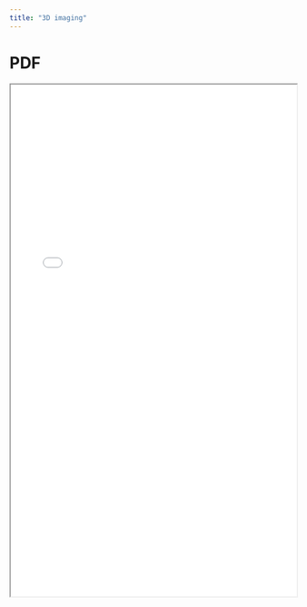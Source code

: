 ```yaml
---
title: "3D imaging"
---
```


# PDF

<iframe width="100%" height="900px" src="../../resources/3Dimaging_ver230520.pdf">

</iframe>
